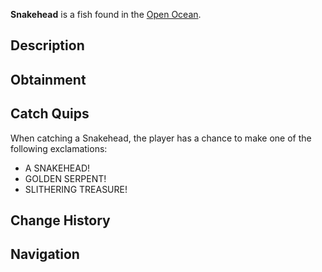 {{FishInfobox
|image          = Snakehead.png
|rarity         = Legendary
|sea            = Second Sea
|location       = [[Open Ocean]]
|sublocation    = 
|sources        = Fishing Rod
|radar_location = 
|prog_speed     = -45
|xp             = 700
|weather        = Windy
|time           = Night
|season         = Summer
|bait           = Minnow
|base_weight    = 160
|base_value     = 1400
|weight_range   = 95
|base_chance    = 25
|base_resil     = 30
}}
'''Snakehead''' is a {{Rarity|Legendary}} fish found in the [[Open Ocean]].

== Description ==
{{Description|A long, gold-colored fish, slithering with predatory grace.|Bestiary Entry}}

== Obtainment ==
{{Description|It strikes where the waves roar loud.|Bestiary Hint}}
{{Fish Availability|
Apex Fish Hunt/Apex Leviathan
Narwhal Hunt/Beluga/Second Sea
Narwhal Hunt/Magician Narwhal/Second Sea
Narwhal Hunt/Narwhal/Second Sea
Open Ocean
Open Ocean/Sea Leviathan
|top_rods      = 
Steady Rod\74882.22\112444.28;
Frostfire Rod\67313.1\105880.15;
Krampus's Rod\59967.38\126632.39;
Magma Rod\58383.04\128664.92;
Great Rod of Oscar\49454.05\117141.11;
Fast Rod\39715.44\129932.44;
Astralhook Rod\46842.77\129470.38;
Resourceful Rod\37087.47\128148.58;
Candy Cane Rod\37143.6\119338.92;
Buddy Bond Rod\31042.24\111371.96;
Free Spirit Rod\48351.68\108999.89;
Trident Rod\38706.58\77049.88;
Verdant Shear Rod\36740.07\118210.7;
Blazebringer Rod\35128.79\100597.51;
No-Life Rod\26399.6\66159.86;
Ethereal Prism Rod\24375.5\69054.73;
Seraphic Rod\24182.64\68387.36;
Rod Of The Exalted One\22715.66\64572.23;
Rod Of The Forgotten Fang\22700.93\64111.44;
Challenger's Rod\22561.11\63090.77;
Rod Of The Depths\22113.13\62194.86;
Volcanic Rod\21442.46\59655;
Depthseeker Rod\21439.11\58882.63;
Zeus Rod\21306.39\59276.45;
Avalanche Rod\21195.26\58072.52
|recommended   = Free Spirit Rod
}}

== Catch Quips ==
When catching a Snakehead, the player has a chance to make one of the following exclamations:
* A SNAKEHEAD!
* GOLDEN SERPENT!
* SLITHERING TREASURE!

== Change History ==
{{Change History|{{subst:Current Version}}}}

== Navigation ==
{{Fish Navbox|Open Ocean}}